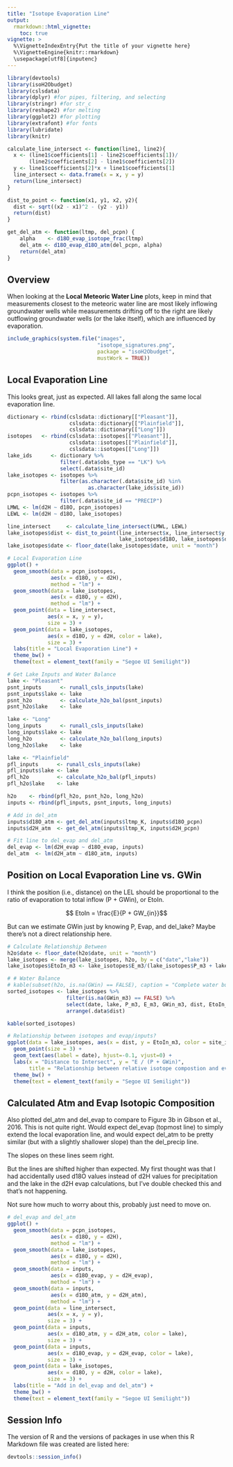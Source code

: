 ```yaml
---
title: "Isotope Evaporation Line"
output: 
  rmarkdown::html_vignette:
    toc: true
vignette: >
  %\VignetteIndexEntry{Put the title of your vignette here}
  %\VignetteEngine{knitr::rmarkdown}
  \usepackage[utf8]{inputenc}
---
```


```r
library(devtools)
library(isoH2Obudget)
library(cslsdata)
library(dplyr) #for pipes, filtering, and selecting
library(stringr) #for str_c
library(reshape2) #for melting
library(ggplot2) #for plotting
library(extrafont) #for fonts
library(lubridate)
library(knitr)
```


```r
calculate_line_intersect <- function(line1, line2){
  x <- (line1$coefficients[1] - line2$coefficients[1])/
       (line2$coefficients[2] - line1$coefficients[2])
  y <- line1$coefficients[2]*x + line1$coefficients[1]
  line_intersect <- data.frame(x = x, y = y)
  return(line_intersect)
}

dist_to_point <- function(x1, y1, x2, y2){
  dist <- sqrt((x2 - x1)^2 - (y2 - y1))
  return(dist)
}

get_del_atm <- function(ltmp, del_pcpn) {
    alpha    <- d18O_evap_isotope_frac(ltmp)
    del_atm <- d18O_evap_d18O_atm(del_pcpn, alpha)
    return(del_atm)
}
```

## Overview

When looking at the **Local Meteoric Water Line** plots, keep in mind that
measurements closest to the meteoric water line are most likely inflowing
groundwater wells while measurements drifting off to the right are likely
outflowing groundwater wells (or the lake itself), which are influenced by
evaporation.

```r
include_graphics(system.file("images", 
                             "isotope_signatures.png", 
                             package = "isoH2Obudget", 
                             mustWork = TRUE))
```

## Local Evaporation Line

This looks great, just as expected. All lakes fall along the same local
evaporation line.

```r
dictionary <- rbind(cslsdata::dictionary[["Pleasant"]],
                    cslsdata::dictionary[["Plainfield"]],
                    cslsdata::dictionary[["Long"]])
isotopes   <- rbind(cslsdata::isotopes[["Pleasant"]],
                    cslsdata::isotopes[["Plainfield"]],
                    cslsdata::isotopes[["Long"]])
lake_ids      <- dictionary %>%
                 filter(.data$obs_type == "LK") %>%
                 select(.data$site_id)
lake_isotopes <- isotopes %>%
                 filter(as.character(.data$site_id) %in% 
                          as.character(lake_ids$site_id))
pcpn_isotopes <- isotopes %>%
                 filter(.data$site_id == "PRECIP")
LMWL <- lm(d2H ~ d18O, pcpn_isotopes)
LEWL <- lm(d2H ~ d18O, lake_isotopes)

line_intersect     <- calculate_line_intersect(LMWL, LEWL)
lake_isotopes$dist <- dist_to_point(line_intersect$x, line_intersect$y,
                                    lake_isotopes$d18O, lake_isotopes$d2H)
lake_isotopes$date <- floor_date(lake_isotopes$date, unit = "month")

# Local Evaporation Line
ggplot() +
  geom_smooth(data = pcpn_isotopes, 
              aes(x = d18O, y = d2H), 
              method = "lm") +
  geom_smooth(data = lake_isotopes, 
              aes(x = d18O, y = d2H), 
              method = "lm") +
  geom_point(data = line_intersect, 
             aes(x = x, y = y), 
             size = 3) +
  geom_point(data = lake_isotopes, 
             aes(x = d18O, y = d2H, color = lake), 
             size = 3) +
  labs(title = "Local Evaporation Line") +
  theme_bw() +
  theme(text = element_text(family = "Segoe UI Semilight"))

```

```r
# Get Lake Inputs and Water Balance
lake <- "Pleasant"
psnt_inputs      <- runall_csls_inputs(lake)
psnt_inputs$lake <- lake
psnt_h2o         <- calculate_h2o_bal(psnt_inputs)
psnt_h2o$lake    <- lake

lake <- "Long"
long_inputs      <- runall_csls_inputs(lake)
long_inputs$lake <- lake
long_h2o         <- calculate_h2o_bal(long_inputs)
long_h2o$lake    <- lake

lake <- "Plainfield"
pfl_inputs      <- runall_csls_inputs(lake)
pfl_inputs$lake <- lake
pfl_h2o         <- calculate_h2o_bal(pfl_inputs)
pfl_h2o$lake    <- lake

h2o    <- rbind(pfl_h2o, psnt_h2o, long_h2o)
inputs <- rbind(pfl_inputs, psnt_inputs, long_inputs)

# Add in del_atm
inputs$d18O_atm <- get_del_atm(inputs$ltmp_K, inputs$d18O_pcpn)
inputs$d2H_atm  <- get_del_atm(inputs$ltmp_K, inputs$d2H_pcpn)

# Fit line to del_evap and del_atm
del_evap <- lm(d2H_evap ~ d18O_evap, inputs)
del_atm  <- lm(d2H_atm ~ d18O_atm, inputs)
```

## Position on Local Evaporation Line vs. GWin

I think the position (i.e., distance) on the LEL should be proportional to the
ratio of evaporation to total inflow (P + GWin), or EtoIn.

$$ EtoIn = \frac{E}{P + GW_{in}}$$

But can we estimate GWin just by knowing P, Evap, and del_lake? Maybe there's
not a direct relationship here.

```r
# Calculate Relationship Between 
h2o$date <- floor_date(h2o$date, unit = "month")
lake_isotopes <- merge(lake_isotopes, h2o, by = c("date","lake"))
lake_isotopes$EtoIn_m3 <- lake_isotopes$E_m3/(lake_isotopes$P_m3 + lake_isotopes$GWin_m3)

# # Water Balance
# kable(subset(h2o, is.na(GWin) == FALSE), caption = "Complete water budgets")
sorted_isotopes <- lake_isotopes %>%
                   filter(is.na(GWin_m3) == FALSE) %>%
                   select(date, lake, P_m3, E_m3, GWin_m3, dist, EtoIn_m3) %>%
                   arrange(.data$dist)

kable(sorted_isotopes)

# Relationship between isotopes and evap/inputs?
ggplot(data = lake_isotopes, aes(x = dist, y = EtoIn_m3, color = site_id)) +
  geom_point(size = 3) +
  geom_text(aes(label = date), hjust=-0.1, vjust=0) +
  labs(x = "Distance to Intersect", y = "E / (P + GWin)",
       title = "Relationship between relative isotope compostion and evap/inputs") +
  theme_bw() +
  theme(text = element_text(family = "Segoe UI Semilight"))

```

## Calculated Atm and Evap Isotopic Composition

Also plotted del_atm and del_evap to compare to Figure 3b in Gibson et al.,
2016. This is not quite right. Would expect del_evap (topmost line) to simply
extend the local evaporation line, and would expect del_atm to be pretty similar
(but with a slightly shallower slope) than the del_precip line. 

The slopes on these lines seem right.

But the lines are shifted higher than expected. My first thought was that I had
accidentally used d18O values instead of d2H values for precipitation and the
lake in the d2H evap calculations, but I've double checked this and that's not
happening.

Not sure how much to worry about this, probably just need to move on.

```r
# del_evap and del_atm
ggplot() +
  geom_smooth(data = pcpn_isotopes, 
              aes(x = d18O, y = d2H), 
              method = "lm") +
  geom_smooth(data = lake_isotopes, 
              aes(x = d18O, y = d2H), 
              method = "lm") +
  geom_smooth(data = inputs, 
              aes(x = d18O_evap, y = d2H_evap), 
              method = "lm") +
  geom_smooth(data = inputs, 
              aes(x = d18O_atm, y = d2H_atm), 
              method = "lm") +
  geom_point(data = line_intersect, 
             aes(x = x, y = y), 
             size = 3) +
  geom_point(data = inputs, 
             aes(x = d18O_atm, y = d2H_atm, color = lake),
             size = 3) +
  geom_point(data = inputs, 
             aes(x = d18O_evap, y = d2H_evap, color = lake),
             size = 3) +
  geom_point(data = lake_isotopes, 
             aes(x = d18O, y = d2H, color = lake), 
             size = 3) +
  labs(title = "Add in del_evap and del_atm") +
  theme_bw() +
  theme(text = element_text(family = "Segoe UI Semilight"))

```

## Session Info

The version of R and the versions of packages in use when this R Markdown file
was created are listed here:

```r
devtools::session_info()
```
